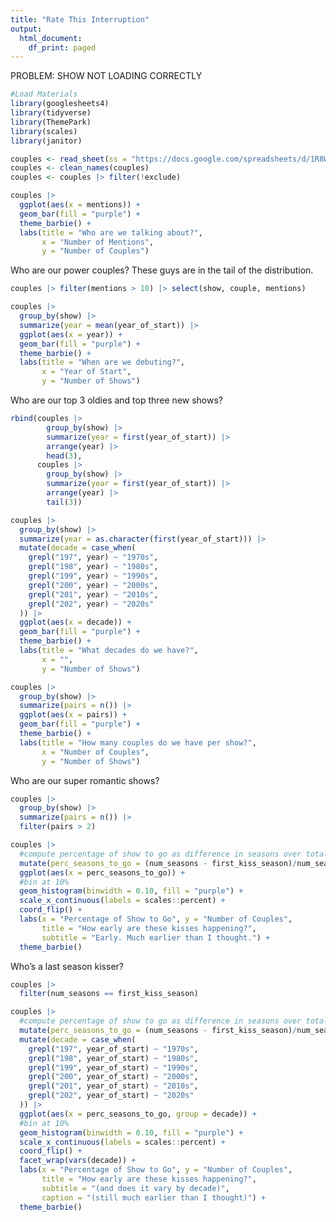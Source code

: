 ```yaml
---
title: "Rate This Interruption"
output:
  html_document:
    df_print: paged
---
```


PROBLEM: SHOW NOT LOADING CORRECTLY

```r
#Load Materials
library(googlesheets4)
library(tidyverse)
library(ThemePark)
library(scales)
library(janitor)

couples <- read_sheet(ss = "https://docs.google.com/spreadsheets/d/1R8WJhW0E-5_SnKRsT66lw4UuY45dezcGFVhQgJG2LIA/edit?usp=sharing", sheet = "Unique_Couples")
couples <- clean_names(couples)
couples <- couples |> filter(!exclude)
```

```r
couples |>
  ggplot(aes(x = mentions)) +
  geom_bar(fill = "purple") +
  theme_barbie() +
  labs(title = "Who are we talking about?",
       x = "Number of Mentions",
       y = "Number of Couples")
```
Who are our power couples? These guys are in the tail of the distribution.
```r
couples |> filter(mentions > 10) |> select(show, couple, mentions)
```

```r
couples |>
  group_by(show) |>
  summarize(year = mean(year_of_start)) |>
  ggplot(aes(x = year)) +
  geom_bar(fill = "purple") +
  theme_barbie() +
  labs(title = "When are we debuting?",
       x = "Year of Start",
       y = "Number of Shows")
```

Who are our top 3 oldies and top three new shows?
```r
rbind(couples |> 
        group_by(show) |>
        summarize(year = first(year_of_start)) |>
        arrange(year) |> 
        head(3),
      couples |> 
        group_by(show) |>
        summarize(year = first(year_of_start)) |>
        arrange(year) |>
        tail(3))

```

```r
couples |>
  group_by(show) |>
  summarize(year = as.character(first(year_of_start))) |>
  mutate(decade = case_when(
    grepl("197", year) ~ "1970s",
    grepl("198", year) ~ "1980s",
    grepl("199", year) ~ "1990s",
    grepl("200", year) ~ "2000s",
    grepl("201", year) ~ "2010s",
    grepl("202", year) ~ "2020s"
  )) |>
  ggplot(aes(x = decade)) +
  geom_bar(fill = "purple") +
  theme_barbie() +
  labs(title = "What decades do we have?",
       x = "",
       y = "Number of Shows")
```

```r
couples |>
  group_by(show) |>
  summarize(pairs = n()) |>
  ggplot(aes(x = pairs)) +
  geom_bar(fill = "purple") +
  theme_barbie() +
  labs(title = "How many couples do we have per show?",
       x = "Number of Couples",
       y = "Number of Shows")
```

Who are our super romantic shows?
```r
couples |>
  group_by(show) |>
  summarize(pairs = n()) |>
  filter(pairs > 2)
```

```r
couples |>
  #compute percentage of show to go as difference in seasons over total
  mutate(perc_seasons_to_go = (num_seasons - first_kiss_season)/num_seasons) |>
  ggplot(aes(x = perc_seasons_to_go)) +
  #bin at 10%
  geom_histogram(binwidth = 0.10, fill = "purple") +
  scale_x_continuous(labels = scales::percent) +
  coord_flip() +
  labs(x = "Percentage of Show to Go", y = "Number of Couples",
       title = "How early are these kisses happening?",
       subtitle = "Early. Much earlier than I thought.") +
  theme_barbie()
```

Who's a last season kisser?
```r
couples |>
  filter(num_seasons == first_kiss_season)
```

```r
couples |>
  #compute percentage of show to go as difference in seasons over total
  mutate(perc_seasons_to_go = (num_seasons - first_kiss_season)/num_seasons) |>
  mutate(decade = case_when(
    grepl("197", year_of_start) ~ "1970s",
    grepl("198", year_of_start) ~ "1980s",
    grepl("199", year_of_start) ~ "1990s",
    grepl("200", year_of_start) ~ "2000s",
    grepl("201", year_of_start) ~ "2010s",
    grepl("202", year_of_start) ~ "2020s"
  )) |>
  ggplot(aes(x = perc_seasons_to_go, group = decade)) +
  #bin at 10%
  geom_histogram(binwidth = 0.10, fill = "purple") +
  scale_x_continuous(labels = scales::percent) +
  coord_flip() +
  facet_wrap(vars(decade)) +
  labs(x = "Percentage of Show to Go", y = "Number of Couples",
       title = "How early are these kisses happening?",
       subtitle = "(and does it vary by decade)",
       caption = "(still much earlier than I thought)") +
  theme_barbie()

  
```